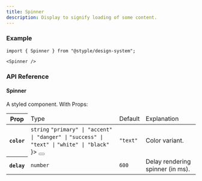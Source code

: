 ```yaml
---
title: Spinner
description: Display to signify loading of some content.
---
```


### Example

<Preview>
  <Spinner />
</Preview>

```tsx outline=true
import { Spinner } from "@styple/design-system";

<Spinner />
```

### API Reference

#### Spinner

A styled component. With Props: 

<Table>
  <Thead>
    <Tr>
      <Th>Prop</Th>
      <Td>Type</Td>
      <Td>Default</Td>
      <Td>Explanation</Td>
    </Tr>
  </Thead>
  <Tbody>
    <Tr>
      <Th>
        <Code>color</Code>
      </Th>
      <Td>
        <Code color="normal">string</Code>
        <Popover content={
          <Flex css={{
            flexDirection: "column"
          }}>
            <Code color="normal">"primary" | "accent" | "danger" |</Code>
            <Code color="normal">"success" | "text" |</Code>
            <Code color="normal">"white" | "black"</Code>
          </Flex>
        }>
          <Button highlight size="circle" css={{
            size: "24px",
            p: 0,
            ml: "$xs",
            lineHeight: 0
          }}><Info size={16} style={{ verticalAlign: "middle" }} /></Button>
        </Popover>
      </Td>
      <Td><Code color="normal">"text"</Code></Td>
      <Td><Text>Color variant.</Text></Td>
    </Tr>
    <Tr>
      <Th>
        <Code>delay</Code>
      </Th>
      <Td>
        <Code color="normal">number</Code>
      </Td>
      <Td><Code color="normal">600</Code></Td>
      <Td><Text>Delay rendering spinner (in ms).</Text></Td>
    </Tr>
  </Tbody>
</Table>